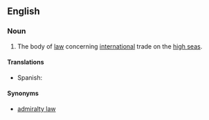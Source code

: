 ==English==

===Noun===
{{en-noun|-}}

#The body of [[law]] concerning [[international]] trade on the [[high seas]].

====Translations====
{{trans-top|body of law concerning international trade}}
*Spanish: {{t|es|derecho marítimo|m}}
{{trans-mid}}
{{trans-bottom}}

====Synonyms====
*[[admiralty law]]